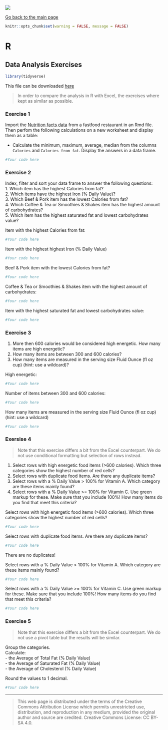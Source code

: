 ![](../hanze/hanze.png)

[Go back to the main page](../index.html)

```r
knitr::opts_chunk$set(warning = FALSE, message = FALSE) 
```

# R

## Data Analysis Exercises


```r
library(tidyverse)
```

This file can be downloaded [here](./R_10_data_analysis_exercises.Rmd)

> In order to compare the analysis in R with Excel, the exercises where kept as similar as possible. 

### Exercise 1

Import the [Nutrition facts data](https://www.kaggle.com/datasets/mcdonalds/nutrition-facts) from a fastfood restaurant in an Rmd file. 
Then perfom the following calculations on a new worksheet and display them as a table:  

- Calculate the minimum, maximum, average, median from the columns `Calories` and `Calories from fat`. Display the answers in a data frame.  

```r
#Your code here
```


### Exercise 2

Index, filter and sort your data frame to answer the following questions:  
1. Which item has the highest Calories from fat?  
2. Which items have the highest Iron (% Daily Value)?  
3. Which Beef & Pork item has the lowest Calories from fat?  
4. Which Coffee & Tea or Smoothies & Shakes item has the highest amount of carbohydrates?  
5. Which item has the highest saturated fat and lowest carbohydrates value?  

Item  with the highest Calories from fat:
```r
#Your code here
```


Item  with the highest highest Iron (% Daily Value)
```r
#Your code here
```


Beef & Pork item with the lowest Calories from fat?  
```r
#Your code here
```

Coffee & Tea or Smoothies & Shakes item with the highest amount of carbohydrates:

```r
#Your code here
```


Item with the highest saturated fat and lowest carbohydrates value:

```r
#Your code here
```


### Exercise 3

1. More then 600 calories would be considered high energetic. How many items are high energetic?  
2. How many items are between 300 and 600 calories?  
3. How many items are measured in the serving size Fluid Ounce (fl oz cup) (hint: use a wildcard)?  

High energetic:

```r
#Your code here
```

Number of items between 300 and 600 calories:

```r
#Your code here
```

How many items are measured in the serving size Fluid Ounce (fl oz cup) (hint: use a wildcard)

```r
#Your code here
```


### Exersise 4

> Note that this exercise differs a bit from the Excel counterpart. We do not use conditional formatting but selection of rows instead.  

1. Select rows with high energetic food items (>600 calories). Which three categories show the highest number of red cells?  
2. Select rows with duplicate food items. Are there any duplicate items?  
3. Select rows with a % Daily Value > 100% for Vitamin A. Which category are these items mainly found? 
4. Select rows with a % Daily Value >= 100% for Vitamin C. Use green markup for these. Make sure that you include 100%! How many items do you find that meet this criteria?  

Select rows with high energetic food items (>600 calories). Which three categories show the highest number of red cells?  

```r
#Your code here
```

Select rows with duplicate food items. Are there any duplicate items?  

```r
#Your code here
```

There are no duplicates!

Select rows with a % Daily Value > 100% for Vitamin A. Which category are these items mainly found? 

```r
#Your code here
```

Select rows with a % Daily Value >= 100% for Vitamin C. Use green markup for these. Make sure that you include 100%! How many items do you find that meet this criteria?  

```r
#Your code here
```


### Exercise 5

> Note that this exercise differs a bit from the Excel counterpart. We do not use a pivot table but the results will be similar.  

Group the categories.  
Calculate:  
- the Average of Total Fat (% Daily Value)  
- the Average of Saturated Fat (% Daily Value)  
- the Average of Cholesterol (% Daily Value)  

Round the values to 1 decimal.  

```r
#Your code here
```


---


>This web page is distributed under the terms of the Creative Commons Attribution License which permits unrestricted use, distribution, and reproduction in any medium, provided the original author and source are credited.
>Creative Commons License: CC BY-SA 4.0.

